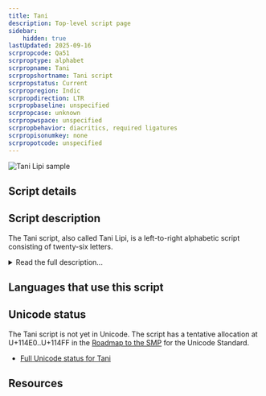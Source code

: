 ```yaml
---
title: Tani
description: Top-level script page
sidebar:
    hidden: true
lastUpdated: 2025-09-16
scrpropcode: Qa51
scrproptype: alphabet
scrpropname: Tani
scrpropshortname: Tani script
scrpropstatus: Current
scrpropregion: Indic
scrpropdirection: LTR
scrpropbaseline: unspecified
scrpropcase: unknown
scrpropwspace: unspecified
scrpropbehavior: diacritics, required ligatures
scrpropisonumkey: none
scrpropotcode: unspecified
---
```



![](../images/qa51-sample.png "Tani Lipi sample")

## Script details

<ScriptDetails />

## Script description

The Tani script, also called Tani Lipi, is a left-to-right  alphabetic script consisting of twenty-six letters.

<details>
<summary>Read the full description...</summary>It has limited use in the state of Arunachal Pradesh, India amongst speakers of the Tani sub-family of Tibeto-Burman languages.

The script was invented by Tony Koyu in 2001. It has no genetic relationship to any other writing system, although the shapes of some letters resemble those of Bengali and Latin.

_This script is not currently recognized by the [ISO 15924 standard](http://www.unicode.org/iso15924/), but is included in ScriptSource for research purposes. If you have any information on this script, please add the information to this site. Your contributions can be a great help in refining and expanding the ISO 15924 standard. The [Script Encoding Initiative](https://sei.berkeley.edu/) is working to support the inclusion of this script in the standard, and contributions here will support their efforts._
</details>

## Languages that use this script

<WsList script='Qa51' wsMax='5' />

## Unicode status

The Tani script is not yet in Unicode. The script has a tentative allocation at U+114E0..U+114FF in the [Roadmap to the SMP](http://www.unicode.org/roadmaps/smp/) for the Unicode Standard.

- [Full Unicode status for Tani](/scrlang/unicode/qa51-unicode)



## Resources

<ScriptResources detailSummary='seemore' />

